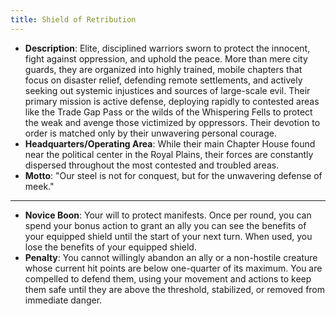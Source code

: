 ```yaml
---
title: Shield of Retribution
---
```


- **Description**: Elite, disciplined warriors sworn to protect the innocent, fight against oppression, and uphold the peace. More than mere city guards, they are organized into highly trained, mobile chapters that focus on disaster relief, defending remote settlements, and actively seeking out systemic injustices and sources of large-scale evil. Their primary mission is active defense, deploying rapidly to contested areas like the Trade Gap Pass or the wilds of the Whispering Fells to protect the weak and avenge those victimized by oppressors. Their devotion to order is matched only by their unwavering personal courage.
- **Headquarters/Operating Area**: While their main Chapter House found near the political center in the Royal Plains, their forces are constantly dispersed throughout the most contested and troubled areas.
- **Motto**: "Our steel is not for conquest, but for the unwavering defense of meek."
---
- **Novice Boon**: Your will to protect manifests. Once per round, you can spend your bonus action to grant an ally you can see the benefits of your equipped shield until the start of your next turn. When used, you lose the benefits of your equipped shield.
- **Penalty**: You cannot willingly abandon an ally or a non-hostile creature whose current hit points are below one-quarter of its maximum. You are compelled to defend them, using your movement and actions to keep them safe until they are above the threshold, stabilized, or removed from immediate danger.
